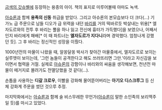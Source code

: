 [[금색의 갓슈벨]]에 등장하는 용종의 아이. 책의 표지로 미루어볼때 아마도 녹색.


[[아슈론]]과 함께 '''용족의 신동''' 취급을 받았다. 그리고 아슈론의 본모습보다 더 크다(...) 기가노 급 주문으로 남들 디오가 급 위력을 내던 [[바리]]를 거의 떡바르듯 박살내는 위용[* 엘자도르와의 전투 후 바리는 뿔을 하나 잃고 전신에 흉터가 가득했다]을 보였으나, 어째서인지 바리에게 패배[* 이 때 파트너는 '''엘자도르가 지다니'''라며 경악했다. 엄청나게 강했던 듯]. 그 후 바리는 정신적인 성장을 이뤘다.

1000년전의 마물이 나왔을 때, 알쏭달쏭 박사가 찾아간 마물중에서, 엘자도르로 보이는 실루엣이 보이는데, '그런 놈들이 공격한다고 해도 쓰러뜨리면 그만.'이라고 자신감을 보이면서 협력을 거절. 실제로 [[아슈론]]의 강함이나 바리와의 싸움을 생각해보면, 천년전 마물이 떼거지로 몰려가도 전멸당했을 것 같다(…).

손톱을 사용하는 '''디갈 크로우''', 이빨을 강화해 물어뜯어버리는 '''아기오 디스크루그''' 등 신체 강화계 주문을 썼던 것으루 추정.

마지막화에서는 [[아슈론]]과 함께 술 비스무레한 무언가([[아슈론]]이 말한 소인족의 보리맥주일 듯)를 마시고 있었다.
